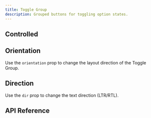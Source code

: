 ```yaml
---
title: Toggle Group
description: Grouped buttons for toggling option states.
---
```











<Framework id="react">
	<Preview framework="react" files={{ 'app.tsx': DefaultReactRaw }} client:visible>
		<DefaultReact client:visible />
	</Preview>
</Framework>
<Framework id="svelte">
	<Preview framework="svelte" files={{ 'app.svelte': DefaultSvelteRaw }} client:visible>
		<DefaultSvelte client:visible />
	</Preview>
</Framework>

## Controlled

<Framework id="react">
	<Preview framework="react" files={{ 'app.tsx': ControlledReactRaw }} client:visible>
		<ControlledReact client:visible />
	</Preview>
</Framework>
<Framework id="svelte">
	<Preview framework="svelte" files={{ 'app.svelte': ControlledSvelteRaw }} client:visible>
		<ControlledSvelte client:visible />
	</Preview>
</Framework>

## Orientation

Use the `orientation` prop to change the layout direction of the Toggle Group.

<Framework id="react">
	<Preview framework="react" files={{ 'app.tsx': OrientationReactRaw }} client:visible>
		<OrientationReact client:visible />
	</Preview>
</Framework>
<Framework id="svelte">
	<Preview framework="svelte" files={{ 'app.svelte': OrientationSvelteRaw }} client:visible>
		<OrientationSvelte client:visible />
	</Preview>
</Framework>

## Direction

Use the `dir` prop to change the text direction (LTR/RTL).

<Framework id="react">
	<Preview framework="react" files={{ 'app.tsx': DirReactRaw }} client:visible>
		<DirReact client:visible />
	</Preview>
</Framework>
<Framework id="svelte">
	<Preview framework="svelte" files={{ 'app.svelte': DirSvelteRaw }} client:visible>
		<DirSvelte client:visible />
	</Preview>
</Framework>

## API Reference

<ApiTable />
